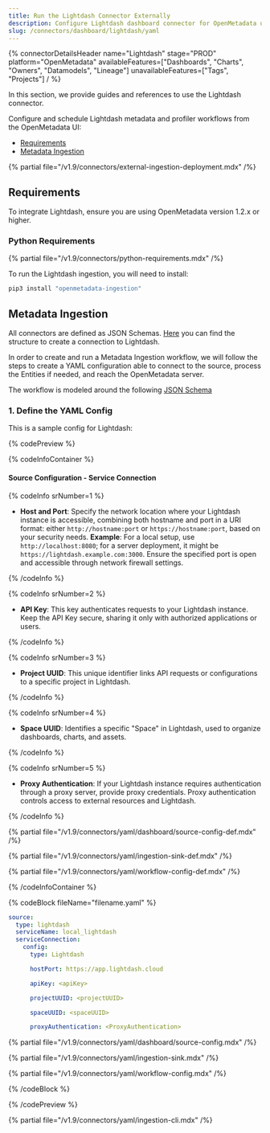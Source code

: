 ```yaml
---
title: Run the Lightdash Connector Externally
description: Configure Lightdash dashboard connector for OpenMetadata using YAML. Step-by-step setup guide with examples to integrate your BI dashboards seamlessly.
slug: /connectors/dashboard/lightdash/yaml
---
```


{% connectorDetailsHeader
  name="Lightdash"
  stage="PROD"
  platform="OpenMetadata"
  availableFeatures=["Dashboards", "Charts", "Owners", "Datamodels", "Lineage"]
  unavailableFeatures=["Tags", "Projects"]
/ %}

In this section, we provide guides and references to use the Lightdash connector.

Configure and schedule Lightdash metadata and profiler workflows from the OpenMetadata UI:

- [Requirements](#requirements)
- [Metadata Ingestion](#metadata-ingestion)

{% partial file="/v1.9/connectors/external-ingestion-deployment.mdx" /%}

## Requirements

To integrate Lightdash, ensure you are using OpenMetadata version 1.2.x or higher.

### Python Requirements

{% partial file="/v1.9/connectors/python-requirements.mdx" /%}

To run the Lightdash ingestion, you will need to install:

```bash
pip3 install "openmetadata-ingestion"
```

## Metadata Ingestion

All connectors are defined as JSON Schemas. 
[Here](https://github.com/open-metadata/OpenMetadata/blob/main/openmetadata-spec/src/main/resources/json/schema/entity/services/connections/dashboard/lightdashConnection.json)
you can find the structure to create a connection to Lightdash.

In order to create and run a Metadata Ingestion workflow, we will follow
the steps to create a YAML configuration able to connect to the source,
process the Entities if needed, and reach the OpenMetadata server.

The workflow is modeled around the following
[JSON Schema](https://github.com/open-metadata/OpenMetadata/blob/main/openmetadata-spec/src/main/resources/json/schema/metadataIngestion/workflow.json)

### 1. Define the YAML Config

This is a sample config for Lightdash:

{% codePreview %}

{% codeInfoContainer %}

#### Source Configuration - Service Connection

{% codeInfo srNumber=1 %}

- **Host and Port**: Specify the network location where your Lightdash instance is accessible, combining both hostname and port in a URI format: either `http://hostname:port` or `https://hostname:port`, based on your security needs.
**Example**: For a local setup, use `http://localhost:8080`; for a server deployment, it might be `https://lightdash.example.com:3000`.
Ensure the specified port is open and accessible through network firewall settings.

{% /codeInfo %}

{% codeInfo srNumber=2 %}

- **API Key**: This key authenticates requests to your Lightdash instance. Keep the API Key secure, sharing it only with authorized applications or users.

{% /codeInfo %}

{% codeInfo srNumber=3 %}

- **Project UUID**: This unique identifier links API requests or configurations to a specific project in Lightdash. 

{% /codeInfo %}

{% codeInfo srNumber=4 %}

- **Space UUID**: Identifies a specific "Space" in Lightdash, used to organize dashboards, charts, and assets.

{% /codeInfo %}

{% codeInfo srNumber=5 %}

- **Proxy Authentication**: If your Lightdash instance requires authentication through a proxy server, provide proxy credentials. Proxy authentication controls access to external resources and Lightdash.

{% /codeInfo %}

{% partial file="/v1.9/connectors/yaml/dashboard/source-config-def.mdx" /%}

{% partial file="/v1.9/connectors/yaml/ingestion-sink-def.mdx" /%}

{% partial file="/v1.9/connectors/yaml/workflow-config-def.mdx" /%}

{% /codeInfoContainer %}

{% codeBlock fileName="filename.yaml" %}

```yaml {% isCodeBlock=true %}
source:
  type: lightdash
  serviceName: local_lightdash
  serviceConnection:
    config:
      type: Lightdash
```
```yaml {% srNumber=1 %}
      hostPort: https://app.lightdash.cloud
```
```yaml {% srNumber=2 %}
      apiKey: <apiKey>
```
```yaml {% srNumber=3 %}
      projectUUID: <projectUUID>
```
```yaml {% srNumber=4 %}
      spaceUUID: <spaceUUID>
```
```yaml {% srNumber=5 %}
      proxyAuthentication: <ProxyAuthentication>
```

{% partial file="/v1.9/connectors/yaml/dashboard/source-config.mdx" /%}

{% partial file="/v1.9/connectors/yaml/ingestion-sink.mdx" /%}

{% partial file="/v1.9/connectors/yaml/workflow-config.mdx" /%}

{% /codeBlock %}

{% /codePreview %}

{% partial file="/v1.9/connectors/yaml/ingestion-cli.mdx" /%}
